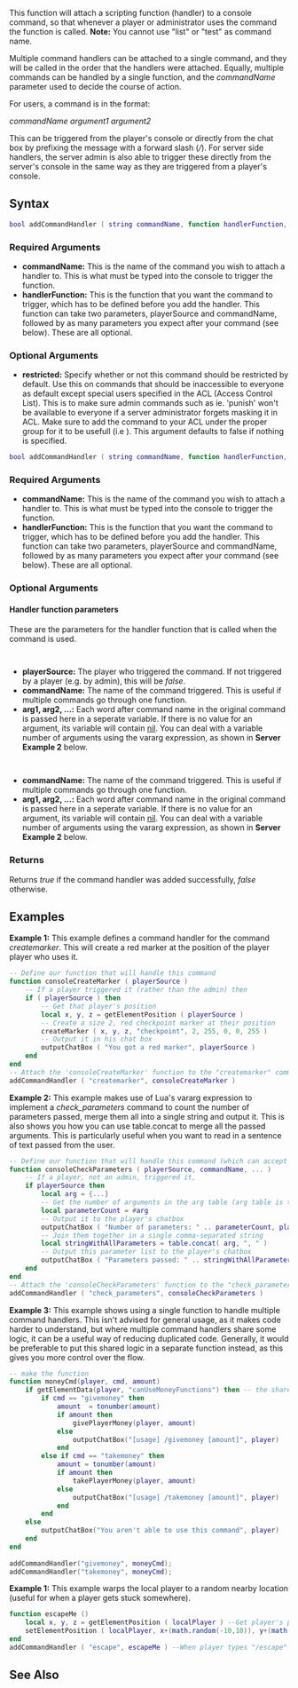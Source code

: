  
{{Server client function}}
{{Note_box|It is strongly advised that you do not use the same name for your handler function as the command name, as this can lead to confusion if multiple handler functions are used. Use a name that describes your handler's purpose more specifically.}}
This function will attach a scripting function (handler) to a console command, so that whenever a player or administrator uses the command the function is called.
'''Note:''' You cannot use "list" or "test" as command name.

Multiple command handlers can be attached to a single command, and they will be called in the order that the handlers were attached. Equally, multiple commands can be handled by a single function, and the ''commandName'' parameter used to decide the course of action.

For users, a command is in the format:

''commandName'' ''argument1'' ''argument2''

This can be triggered from the player's console or directly from the chat box by prefixing the message with a forward slash (''/''). For server side handlers, the server admin is also able to trigger these directly from the server's console in the same way as they are triggered from a player's console.

==Syntax== 

<section name="Server" class="server" show="true">
<syntaxhighlight lang="lua">
bool addCommandHandler ( string commandName, function handlerFunction, [bool restricted = false, bool caseSensitive = true] )
</syntaxhighlight> 

===Required Arguments===
*'''commandName:''' This is the name of the command you wish to attach a handler to. This is what must be typed into the console to trigger the function.
*'''handlerFunction:''' This is the function that you want the command to trigger, which has to be defined before you add the handler. This function can take two parameters, playerSource and commandName, followed by as many parameters you expect after your command (see below). These are all optional.
===Optional Arguments=== 
{{OptionalArg}} 
*'''restricted:''' Specify whether or not this command should be restricted by default. Use this on commands that should be inaccessible to everyone as default except special users specified in the ACL (Access Control List). This is to make sure admin commands such as ie. 'punish' won't be available to everyone if a server administrator forgets masking it in ACL. Make sure to add the command to your ACL under the proper group for it to be usefull (i.e <right name="command.killEveryone" access="true"></right>). This argument defaults to false if nothing is specified.
{{New feature|3|1.0|
*'''caseSensitive:''' Specifies if the command handler will ignore the case for this command name.
}}

</section>


<section name="Client" class="client" show="true">
<syntaxhighlight lang="lua">
bool addCommandHandler ( string commandName, function handlerFunction, [bool caseSensitive = true] )
</syntaxhighlight> 

===Required Arguments===
*'''commandName:''' This is the name of the command you wish to attach a handler to. This is what must be typed into the console to trigger the function.
*'''handlerFunction:''' This is the function that you want the command to trigger, which has to be defined before you add the handler. This function can take two parameters, playerSource and commandName, followed by as many parameters you expect after your command (see below). These are all optional.
===Optional Arguments=== 
{{OptionalArg}} 
{{New feature|3|1.0|
*'''caseSensitive:''' Specifies if the command handler will ignore the case for this command name.
}}
</section>

====Handler function parameters====
These are the parameters for the handler function that is called when the command is used.
<section name="Server" class="server" show="true">
<syntaxhighlight lang="lua"> </syntaxhighlight>

* '''playerSource:''' The player who triggered the command. If not triggered by a player (e.g. by admin), this will be ''false''.
* '''commandName:''' The name of the command triggered. This is useful if multiple commands go through one function.
* '''arg1, arg2, ...:''' Each word after command name in the original command is passed here in a seperate variable. If there is no value for an argument, its variable will contain [[/nil.md|nil]]. You can deal with a variable number of arguments using the vararg expression, as shown in '''Server Example 2''' below.
</section>

<section name="Client" class="client" show="true">
<syntaxhighlight lang="lua"> </syntaxhighlight>
* '''commandName:''' The name of the command triggered. This is useful if multiple commands go through one function.
* '''arg1, arg2, ...:''' Each word after command name in the original command is passed here in a seperate variable. If there is no value for an argument, its variable will contain [[/nil.md|nil]]. You can deal with a variable number of arguments using the vararg expression, as shown in '''Server Example 2''' below.
</section>

===Returns===
Returns ''true'' if the command handler was added successfully, ''false'' otherwise.

==Examples== 
<section name="Server" class="server" show="true">
'''Example 1:''' This example defines a command handler for the command ''createmarker''. This will create a red marker at the position of the player player who uses it.
<syntaxhighlight lang="lua">
-- Define our function that will handle this command
function consoleCreateMarker ( playerSource )
	-- If a player triggered it (rather than the admin) then
	if ( playerSource ) then
		-- Get that player's position
		local x, y, z = getElementPosition ( playerSource )
		-- Create a size 2, red checkpoint marker at their position
		createMarker ( x, y, z, "checkpoint", 2, 255, 0, 0, 255 )
		-- Output it in his chat box
		outputChatBox ( "You got a red marker", playerSource )
	end
end
-- Attach the 'consoleCreateMarker' function to the "createmarker" command
addCommandHandler ( "createmarker", consoleCreateMarker )
</syntaxhighlight>
</section>

<section name="Server" class="server" show="hide">
'''Example 2:''' This example makes use of Lua's vararg expression to implement a ''check_parameters'' command to count the number of parameters passed, merge them all into a single string and output it. This is also shows you how you can use table.concat to merge all the passed arguments. This is particularly useful when you want to read in a sentence of text passed from the user. 
<syntaxhighlight lang="lua">
-- Define our function that will handle this command (which can accept a variable number of arguments after commandName)
function consoleCheckParameters ( playerSource, commandName, ... )
	-- If a player, not an admin, triggered it,
	if playerSource then
		local arg = {...}
		-- Get the number of arguments in the arg table (arg table is the same as: {...})
		local parameterCount = #arg
		-- Output it to the player's chatbox
		outputChatBox ( "Number of parameters: " .. parameterCount, playerSource )
		-- Join them together in a single comma-separated string
		local stringWithAllParameters = table.concat( arg, ", " )
		-- Output this parameter list to the player's chatbox
		outputChatBox ( "Parameters passed: " .. stringWithAllParameters, playerSource )
	end
end
-- Attach the 'consoleCheckParameters' function to the "check_parameters" command
addCommandHandler ( "check_parameters", consoleCheckParameters )
</syntaxhighlight>
</section>

<section name="Server" class="server" show="hide">
'''Example 3:''' This example shows using a single function to handle multiple command handlers. This isn't advised for general usage, as it makes code harder to understand, but where multiple command handlers share some logic, it can be a useful way of reducing duplicated code. Generally, it would be preferable to put this shared logic in a separate function instead, as this gives you more control over the flow.
<!-- commands are case sensitive by default, in this example too -->
<syntaxhighlight lang="lua">
-- make the function
function moneyCmd(player, cmd, amount)
    if getElementData(player, "canUseMoneyFunctions") then -- the shared logic
        if cmd == "givemoney" then
            amount  = tonumber(amount)
            if amount then
                givePlayerMoney(player, amount)
            else
                outputChatBox("[usage] /givemoney [amount]", player)
            end
        else if cmd == "takemoney" then
            amount = tonumber(amount)
            if amount then
                takePlayerMoney(player, amount)
            else
                outputChatBox("[usage] /takemoney [amount]", player)
            end
        end
    else
        outputChatBox("You aren't able to use this command", player)
    end
end
 
addCommandHandler("givemoney", moneyCmd);
addCommandHandler("takemoney", moneyCmd);
</syntaxhighlight>
</section>

<section name="Client" class="client" show="false">
'''Example 1:''' This example warps the local player to a random nearby location (useful for when a player gets stuck somewhere).

<syntaxhighlight lang="lua">function escapeMe ()
	local x, y, z = getElementPosition ( localPlayer ) --Get player's position
	setElementPosition ( localPlayer, x+(math.random(-10,10)), y+(math.random(-10,10)), z+(math.random(1,15)) ) --Move a player randomly to a nearby location. X is current x + a number between -10, 10 and so on.
end    
addCommandHandler ( "escape", escapeMe ) --When player types "/escape" in chatbox or "escape" in console
</syntaxhighlight>
</section>

==See Also==
{{Server functions}}